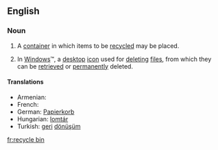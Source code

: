 ==English==

===Noun===
{{en-noun}}

# A [[container]] in which items to be [[recycled]] may be placed.
# {{computing}} In [[Windows]]&trade;, a [[desktop]] [[icon]] used for [[deleting]] [[file]]s, from which they can be [[retrieved]] or [[permanently]] deleted.

====Translations====
* Armenian: {{t|hy|զիբիլի վեդռո|tr=zibili vedro|sc=Armn|xs=Armenian}}
* French: {{t+|fr|corbeille|f}}
* German: [[Papierkorb]] {{n}}
* Hungarian: [[lomtár]]
* Turkish: [[geri]] [[dönüşüm]]

[[fr:recycle bin]]